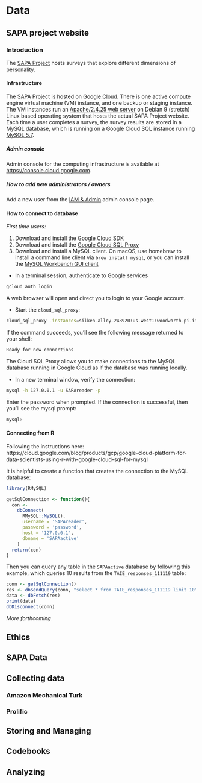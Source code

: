 # Data{#data}


## SAPA project website

### Introduction
The [SAPA Project](https://sapa-project.org/) hosts surveys that explore different dimensions
of personality.

#### Infrastructure
The SAPA Project is hosted on [Google Cloud](https://cloud.google.com/). There is one active compute engine virtual machine (VM) instance, and one backup or staging instance. The VM instances run an [Apache/2.4.25 web server](http://httpd.apache.org/docs/2.4/) on Debian 9 (stretch) Linux based operating system that hosts the actual SAPA Project website. Each time a user completes a survey, the survey results are stored in a MySQL database, which is running on a Google Cloud SQL instance running [MySQL 5.7](https://dev.mysql.com/doc/refman/5.7/en/).

##### Admin console
Admin console for the computing infrastructure is available at [https://console.cloud.google.com](https://console.cloud.google.com).

##### How to add new administrators / owners
Add a new user from the [IAM & Admin](https://console.cloud.google.com/iam-admin/iam?project=silken-alloy-248920) admin console page.

#### How to connect to database

*First time users:*

1. Download and install the [Google Cloud SDK](https://cloud.google.com/sdk/docs/downloads-interactive)
2. Download and install the [Google Cloud SQL Proxy](https://cloud.google.com/sql/docs/mysql/connect-admin-proxy#install)
3. Download and install a MySQL client. On macOS, use homebrew to install a command line client via `brew install mysql`, or you can install the [MySQL Workbench GUI client](https://dev.mysql.com/downloads/workbench/)



* In a terminal session, authenticate to Google services
```bash
gcloud auth login
```
A web browser will open and direct you to login to your Google account.

* Start the `cloud_sql_proxy`:
```bash
cloud_sql_proxy -instances=silken-alloy-248920:us-west1:woodworth-pi-improvement-project-1920=tcp:3306
```

If the command succeeds, you'll see the following message returned to your shell:
```bash
Ready for new connections
```
The Cloud SQL Proxy allows you to make connections to the MySQL database running in Google Cloud as if the database was running locally. 

* In a new terminal window, verify the connection:
```bash
mysql -h 127.0.0.1 -u SAPAreader -p
```
Enter the password when prompted. If the connection is successful, then you'll see the mysql prompt:
```bash
mysql> 
```

#### Connecting from R
Following the instructions here: https://cloud.google.com/blog/products/gcp/google-cloud-platform-for-data-scientists-using-r-with-google-cloud-sql-for-mysql

It is helpful to create a function that creates the connection to the MySQL database:
```r
library(RMySQL)

getSqlConnection <- function(){
  con <-
    dbConnect(
      RMySQL::MySQL(),
      username = 'SAPAreader',
      password = 'password',
      host = '127.0.0.1',
      dbname = 'SAPAactive'
    )
  return(con)
}
```

Then you can query any table in the `SAPAactive` database by following this example, which queries 10 results from the  `TAIE_responses_111119` table:
```r
conn <- getSqlConnection()
res <- dbSendQuery(conn, "select * from TAIE_responses_111119 limit 10")
data <- dbFetch(res)
print(data)
dbDisconnect(conn)
```


_More forthcoming_

## Ethics

## SAPA Data

## Collecting data

### Amazon Mechanical Turk

### Prolific

## Storing and Managing

## Codebooks

## Analyzing
